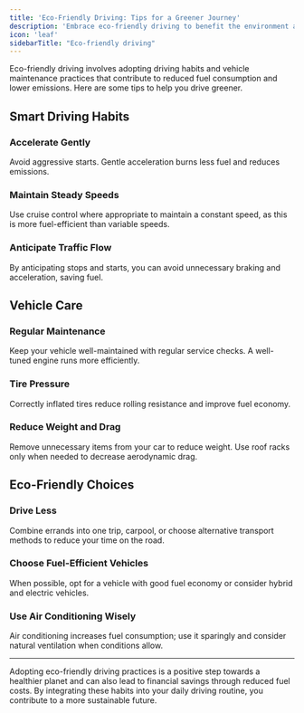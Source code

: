 ```yaml
---
title: 'Eco-Friendly Driving: Tips for a Greener Journey'
description: 'Embrace eco-friendly driving to benefit the environment and your wallet. Learn how smart driving habits and vehicle care can reduce your carbon footprint and improve fuel efficiency.'
icon: 'leaf'
sidebarTitle: "Eco-friendly driving"
---
```

<Snippet file="andrei.mdx" />
Eco-friendly driving involves adopting driving habits and vehicle maintenance practices that contribute to reduced fuel consumption and lower emissions. Here are some tips to help you drive greener.

## Smart Driving Habits

### Accelerate Gently

<Accordion title="Gentle Acceleration" icon="feather">
Avoid aggressive starts. Gentle acceleration burns less fuel and reduces emissions.
</Accordion>

### Maintain Steady Speeds

<Accordion title="Steady Speed" icon="gauge">
Use cruise control where appropriate to maintain a constant speed, as this is more fuel-efficient than variable speeds.
</Accordion>

### Anticipate Traffic Flow

<Accordion title="Traffic Anticipation" icon="binoculars">
By anticipating stops and starts, you can avoid unnecessary braking and acceleration, saving fuel.
</Accordion>

## Vehicle Care

### Regular Maintenance

<Accordion title="Regular Maintenance" icon="calendar">
Keep your vehicle well-maintained with regular service checks. A well-tuned engine runs more efficiently.
</Accordion>

### Tire Pressure

<Accordion title="Proper Tire Inflation" icon="tire">
Correctly inflated tires reduce rolling resistance and improve fuel economy.
</Accordion>

### Reduce Weight and Drag

<Accordion title="Weight and Aerodynamics" icon="car-side">
Remove unnecessary items from your car to reduce weight. Use roof racks only when needed to decrease aerodynamic drag.
</Accordion>

## Eco-Friendly Choices

### Drive Less

<Accordion title="Minimize Driving" icon="person-walking">
Combine errands into one trip, carpool, or choose alternative transport methods to reduce your time on the road.
</Accordion>

### Choose Fuel-Efficient Vehicles

<Accordion title="Fuel-Efficient Vehicles" icon="gas-pump">
When possible, opt for a vehicle with good fuel economy or consider hybrid and electric vehicles.
</Accordion>

### Use Air Conditioning Wisely

<Accordion title="Air Conditioning Use" icon="snowflake">
Air conditioning increases fuel consumption; use it sparingly and consider natural ventilation when conditions allow.
</Accordion>

---

Adopting eco-friendly driving practices is a positive step towards a healthier planet and can also lead to financial savings through reduced fuel costs. By integrating these habits into your daily driving routine, you contribute to a more sustainable future.